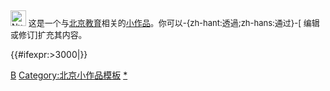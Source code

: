 <div class="notice metadata" id="stub" style="font-size: small;">[[File:Nuvola apps edu miscellaneous.svg|25px]]&nbsp;这是一个与[[:Category:北京教育|北京教育]]相关的[[Wikipedia:小作品|小作品]]。你可以-{zh-hant:透過;zh-hans:通过}-<span class="plainlinks">[{{fullurl:{{FULLPAGENAME}}|action=edit}} 编辑或修订]</span>扩充其内容。</div><includeonly>[[Category:北京教育小作品|{{PAGENAME}}]]{{#ifexpr:{{PAGESIZE:{{FULLPAGENAME}}|R}}>3000|[[Category:字数已超过3000字节的小作品|{{PAGENAME}}]]}}</includeonly><noinclude>

[[Category:中國教育小作品模板|B]]
[[Category:北京小作品模板]]
[[Category:北京教育小作品|*]]
</noinclude>